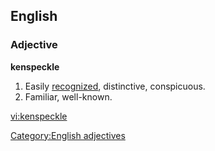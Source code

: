 ==English==

===Adjective===
'''kenspeckle'''

# Easily [[recognize]]d, distinctive, conspicuous. 
# Familiar, well-known. 

[[Category:English adjectives]]

[[vi:kenspeckle]]